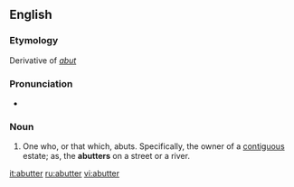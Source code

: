 ==English==

===Etymology===
Derivative of ''[[abut]]''

===Pronunciation===
*{{IPA|/ə'bʌttə/}}

===Noun===
{{en-noun}}

# One who, or that which, abuts. Specifically, the owner of a [[contiguous]] estate; as, the '''abutters''' on a street or a river.

[[it:abutter]]
[[ru:abutter]]
[[vi:abutter]]